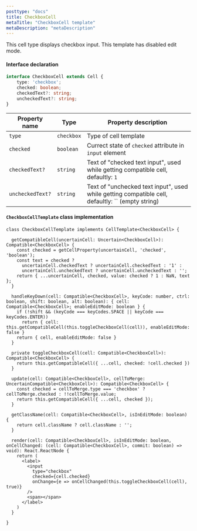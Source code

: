 ```yaml
---
posttype: "docs"
title: CheckboxCell
metaTitle: "CheckboxCell template"
metaDescription: "metaDescription"
---
```


This cell type displays checkbox input. This template has disabled edit mode.

#### Interface declaration 

```ts
interface CheckboxCell extends Cell {
    type: 'checkbox';
    checked: boolean;
    checkedText?: string;
    uncheckedText?: string;
}
```

| Property name     | Type              | Property description | 
| ------------      | -------------     | -------------------- |
| `type`            | `checkbox`        | Type of cell template | 
| `checked`         | `boolean`         | Currect state of `checked` attribute in `input` element | 
| `checkedText?`    | `string`          | Text of "checked text input", used while getting compatible cell, defaultly: `1` | 
| `uncheckedText?`  | `string`          | Text of "unchecked text input",  used while getting compatible cell, defaultly: `` (empty string) | 

#### `CheckboxCellTemplate` class implementation

```tsx
class CheckboxCellTemplate implements CellTemplate<CheckboxCell> {

  getCompatibleCell(uncertainCell: Uncertain<CheckboxCell>): Compatible<CheckboxCell> {
    const checked = getCellProperty(uncertainCell, 'checked', 'boolean');
    const text = checked ?
      uncertainCell.checkedText ? uncertainCell.checkedText : '1' :
      uncertainCell.uncheckedText ? uncertainCell.uncheckedText : '';
    return { ...uncertainCell, checked, value: checked ? 1 : NaN, text };
  }

  handleKeyDown(cell: Compatible<CheckboxCell>, keyCode: number, ctrl: boolean, shift: boolean, alt: boolean): { cell: Compatible<CheckboxCell>; enableEditMode: boolean } {
    if (!shift && (keyCode === keyCodes.SPACE || keyCode === keyCodes.ENTER))
      return { cell: this.getCompatibleCell(this.toggleCheckboxCell(cell)), enableEditMode: false }
    return { cell, enableEditMode: false }
  }

  private toggleCheckboxCell(cell: Compatible<CheckboxCell>): Compatible<CheckboxCell> {
    return this.getCompatibleCell({ ...cell, checked: !cell.checked })
  }

  update(cell: Compatible<CheckboxCell>, cellToMerge: UncertainCompatible<CheckboxCell>): Compatible<CheckboxCell> {
    const checked = cellToMerge.type === 'checkbox' ? cellToMerge.checked : !!cellToMerge.value;
    return this.getCompatibleCell({ ...cell, checked });
  }

  getClassName(cell: Compatible<CheckboxCell>, isInEditMode: boolean) {
    return cell.className ? cell.className : '';
  }

  render(cell: Compatible<CheckboxCell>, isInEditMode: boolean, onCellChanged: (cell: Compatible<CheckboxCell>, commit: boolean) => void): React.ReactNode {
    return (
      <label>
        <input
          type="checkbox"
          checked={cell.checked}
          onChange={e => onCellChanged(this.toggleCheckboxCell(cell), true)}
        />
        <span></span>
      </label>
    )
  }

}
```
